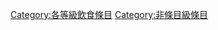 {{catmore1|[[WikiProject:飲食|WikiProject:飲食]]}}
{{Articles by Quality| topic=饮食|project=饮食|format=toc}}
{{Wikipedia category}}
{{emptycat}}
[[Category:各等級飲食條目|Category:各等級飲食條目]]
[[Category:非條目級條目|Category:非條目級條目]]